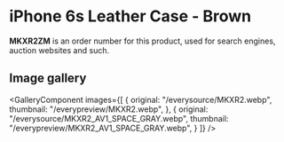 
# iPhone 6s Leather Case - Brown

<Callout type='info' emoji='👉🏻'>**MKXR2ZM** is an order number for this product, used for search engines, auction websites and such.</Callout>

## Image gallery

<GalleryComponent
    images={[
      {
        original: "/everysource/MKXR2.webp",
        thumbnail: "/everypreview/MKXR2.webp",
      },
      {
        original: "/everysource/MKXR2_AV1_SPACE_GRAY.webp",
        thumbnail: "/everypreview/MKXR2_AV1_SPACE_GRAY.webp",
      }
    ]}
  />

